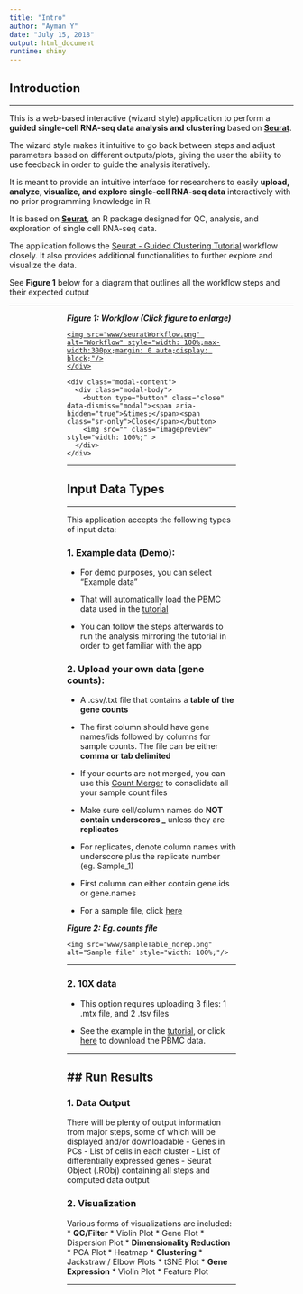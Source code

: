 ```yaml
---
title: "Intro"
author: "Ayman Y"
date: "July 15, 2018"
output: html_document
runtime: shiny
---
```


## **Introduction**

---

This is a web-based interactive (wizard style) application to perform a **guided single-cell RNA-seq data analysis and clustering** based on <a href="https://satijalab.org/seurat/" target="_blank"><strong>Seurat</strong></a>. 

The wizard style makes it intuitive to go back between steps and adjust parameters based on different outputs/plots, giving the user the ability to use feedback in order to guide the analysis iteratively.

It is meant to provide an intuitive interface for researchers to easily **upload, analyze, visualize, and explore single-cell RNA-seq data** interactively with no prior programming knowledge in R.

It is based on <a href="https://satijalab.org/seurat/" target="_blank"><strong>Seurat</strong></a>, an R package designed for QC, analysis, and exploration of single cell RNA-seq data.

The application follows the <a href="https://satijalab.org/seurat/pbmc3k_tutorial.html" target="_blank">Seurat - Guided Clustering Tutorial</a> <link> workflow closely. It also provides additional functionalities to further explore and visualize the data.

See **Figure 1** below for a diagram that outlines all the workflow steps and their expected output

<div class="col-md-12"><hr style="border-top: none;"></div>

<p style="width: 100%;max-width:300px;margin: 10px auto;display: block;"><strong><em>Figure 1: Workflow (Click figure to enlarge)</em></strong></p>
<a href="#" class="pop">
    <div class="BoxArea4" style="width: 100%;max-width:300px;margin: 0 auto;display: block;">
    <img src="www/seuratWorkflow.png" alt="Workflow" style="width: 100%;max-width:300px;margin: 0 auto;display: block;"/>
    </div>
</a>

<div class="modal fade" id="imagemodal" tabindex="-1" role="dialog" aria-labelledby="myModalLabel" aria-hidden="true">
  <div class="modal-dialog">
    <div class="modal-content">              
      <div class="modal-body">
      	<button type="button" class="close" data-dismiss="modal"><span aria-hidden="true">&times;</span><span class="sr-only">Close</span></button>
        <img src="" class="imagepreview" style="width: 100%;" >
      </div>
    </div>
  </div>
</div>


<div class="col-md-12"><hr style="border-top: none;"></div>

## **Input Data Types**

---

This application accepts the following types of input data:

### 1. Example data (Demo):

- For demo purposes, you can select "Example data"

- That will automatically load the PBMC data used in the <a href="https://satijalab.org/seurat/pbmc3k_tutorial.html" target="_blank">tutorial</a>

- You can follow the steps afterwards to run the analysis mirroring the tutorial in order to get familiar with the app

### 2. Upload your own data (gene counts):

<div class="row">

<div class="col-md-6">
<ul>
<li><p>A .csv/.txt file that contains a <strong>table of the gene counts</strong></p></li>
<li><p>The first column should have gene names/ids followed by columns for sample counts. The file can be either <strong>comma or tab delimited</strong></p></li>
<li><p>If your counts are not merged, you can use this <a href="http://nasqar.abudhabi.nyu.edu/countMerger">Count Merger</a> to consolidate all your sample count files</p></li>
<li><p>Make sure cell/column names do <strong>NOT contain underscores _</strong> unless they are <strong>replicates</strong></p></li>
<li><p>For replicates, denote column names with underscore plus the replicate number (eg. Sample_1)</p></li>
<li><p>First column can either contain gene.ids or gene.names</p></li>
<li><p>For a sample file, click <a href="www/sampleCounts.csv" target="_blank">here</a></p></li>
</ul>
</div>


<div class="col-md-6">

<p><strong><em>Figure 2: Eg. counts file</em></strong></p>
<div class="BoxArea4" style="width: 100%;margin: 0 auto;display: block;">
    <img src="www/sampleTable_norep.png" alt="Sample file" style="width: 100%;"/>
</div>


</div>

</div>

<div class="col-md-12"><hr style="border-top: none;"></div>
### 2. 10X data

- This option requires uploading 3 files: 1 .mtx file, and 2 .tsv files

- See the example in the <a href="https://satijalab.org/seurat/pbmc3k_tutorial.html" target="_blank">tutorial</a>, or click <a href="https://s3-us-west-2.amazonaws.com/10x.files/samples/cell/pbmc3k/pbmc3k_filtered_gene_bc_matrices.tar.gz">here</a> to download the PBMC data.

<div class="col-md-12"><hr style="border-top: none;"></div>
## **Run Results**
---
### 1. Data Output
There will be plenty of output information from major steps, some of which will be displayed and/or downloadable
- Genes in PCs
- List of cells in each cluster
- List of differentially expressed genes
- Seurat Object (.RObj) containing all steps and computed data output

### 2. Visualization
Various forms of visualizations are included:
* **QC/Filter**
    * Violin Plot
    * Gene Plot
    * Dispersion Plot
* **Dimensionality Reduction**
    * PCA Plot
    * Heatmap
* **Clustering**
    * Jackstraw / Elbow Plots
    * tSNE Plot
* **Gene Expression**
    * Violin Plot
    * Feature Plot

---

